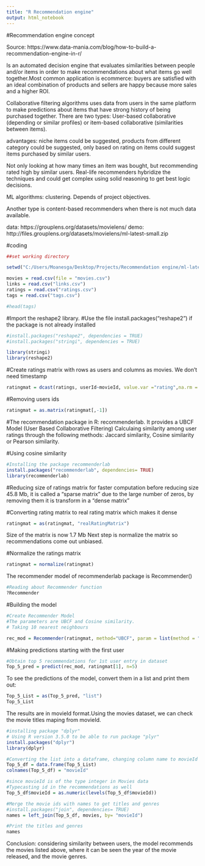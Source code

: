 ```yaml
---
title: "R Recommendation engine"
output: html_notebook
---
```


#Recommendation engine concept

Source: https://www.data-mania.com/blog/how-to-build-a-recommendation-engine-in-r/


Is an automated decision engine that evaluates similarities between people and/or items in order to make recommendations about what items go well together.Most common application is ecommerce: buyers are satisfied with an ideal combination of products and sellers are happy because more sales and a higher ROI.

Collaborative filtering algorithms uses data from users in the same platform to make predictions about items that have strong history of being purchased together. There are two types: User-based collaborative (depending or similar profiles) or item-based collaborative (similarities between items).

advantages: niche items could be suggested, products from different category could be suggested, only based on rating on items could suggest items purchased by similar users.

Not only looking at how many times an item was bought, but recommending rated high by similar users. Real-life recommenders hybridize the techniques and could get complex using solid reasoning to get best logic decisions.

ML algorithms: clustering. Depends of project objectives.

Another type is content-based recommenders when there is not much data available.  


data: https://grouplens.org/datasets/movielens/
demo: http://files.grouplens.org/datasets/movielens/ml-latest-small.zip

#coding 

```r
##set working directory

setwd("C:/Users/Moanesga/Desktop/Projects/Recommendation engine/ml-latest-small/")

movies = read.csv(file = "movies.csv")
links = read.csv("links.csv")
ratings = read.csv("ratings.csv")
tags = read.csv("tags.csv")

#head(tags)

```

#Import the reshape2 library. 
#Use the file install.packages("reshape2") if the package is not already installed

```r
#install.packages("reshape2", dependencies = TRUE)
#install.packages("stringi", dependencies = TRUE)

library(stringi)
library(reshape2)
```

#Create ratings matrix with rows as users and columns as movies. We don't need timestamp
```r
ratingmat = dcast(ratings, userId~movieId, value.var ="rating",na.rm = FALSE)
```
#Removing users ids
```r
ratingmat = as.matrix(ratingmat[,-1])
```
#The recommendation package in R: recommenderlab. 
It provides a UBCF Model (User Based Collaborative Filtering)
Calculaing similarity among user ratings through the following methods: Jaccard similarity, Cosine similarity or Pearson similarity. 

#Using cosine similarity

```r
#Installing the package recommenderlab
install.packages("recommenderlab", dependencies= TRUE)
library(recommenderlab)
```

#Reducing size of ratings matrix for faster computation
before reducing size 45.8 Mb, it is called a "sparse matrix"
due to the large number of zeros, by removing them it is transform in a "dense matrix"

#Converting rating matrix to real rating matrix which makes it dense
```r
ratingmat = as(ratingmat, "realRatingMatrix")
```
Size of the matrix is now 1.7 Mb
Next step is normalize the matrix so recommendations come out unbiased.

#Normalize the ratings matrix
```r
ratingmat = normalize(ratingmat)
```
The recommender model of recommenderlab package is Recommender()

```r
#Reading about Recommender function
?Recommender
```

#Building the model
```r
#Create Recommender Model
#The parameters are UBCF and Cosine similarity.
# Taking 10 nearest neighbours

rec_mod = Recommender(ratingmat, method="UBCF", param = list(method = "Cosine", nn=10))

```

#Making predictions
starting with the first user 
```r
#Obtain top 5 recommendations for 1st user entry in dataset
Top_5_pred = predict(rec_mod, ratingmat[1], n=5)
```

To see the predictions of the model, convert them in a list and print them out:
```r
Top_5_List = as(Top_5_pred, "list")
Top_5_List

```
The results are in movieId format.Using the movies dataset, we can check the movie titles maping from movieId. 
```r
#installing package "dplyr" 
# Using R version 3.5.0 to be able to run package "plyr"
install.packages("dplyr")
library(dplyr)
```
```r
#Converting the list into a dataframe, changing column name to movieId
Top_5_df = data.frame(Top_5_List)
colnames(Top_5_df) = "movieId"

#since movieId is of the type integer in Movies data
#Typecasting id in the recommendations as well
Top_5_df$movieId = as.numeric(levels(Top_5_df$movieId))

#Merge the movie ids with names to get titles and genres
#install.packages("join", dependencies= TRUE)
names = left_join(Top_5_df, movies, by= "movieId")

#Print the titles and genres
names

```
Conclusion: considering similarity between users, the model recommends 
the movies listed above, where it can be seen the year of the movie released, and the movie genres.  
